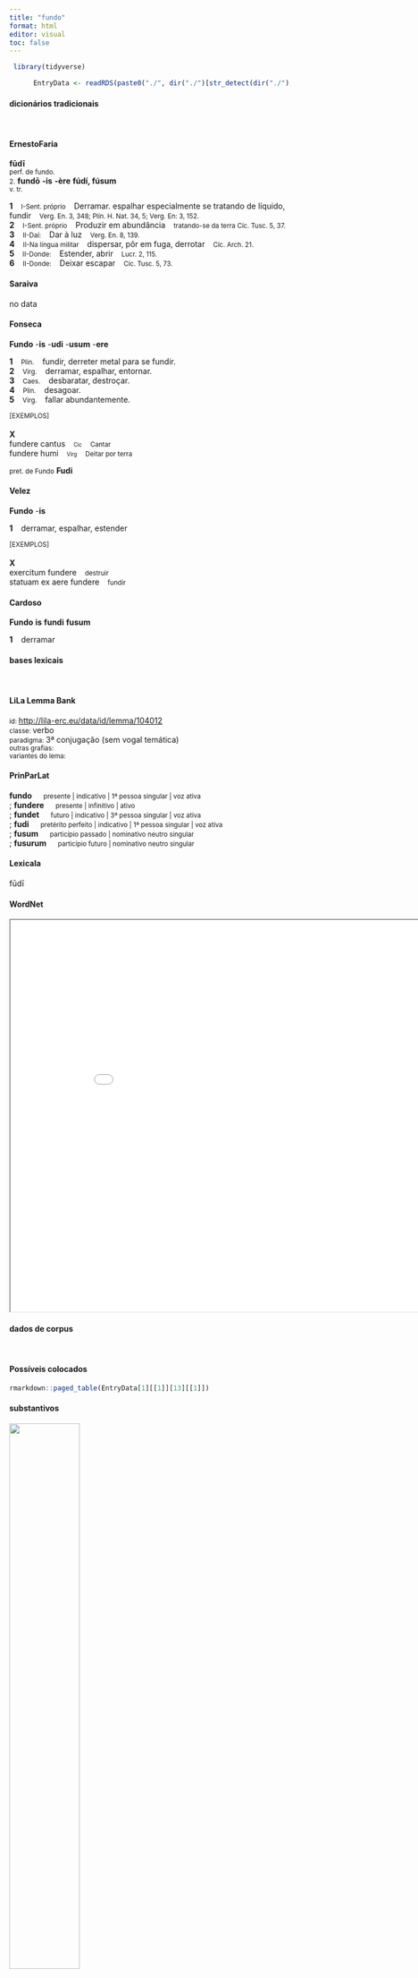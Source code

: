 ```yaml
---
title: "fundo"
format: html
editor: visual
toc: false
---
```



```r
 library(tidyverse) 

      EntryData <- readRDS(paste0("./", dir("./")[str_detect(dir("./"), "_xx102-117-110-100-111xx_.rds")]))

```


#### dicionários tradicionais

&emsp;




::: panel-tabset

#### ErnestoFaria

<b>fūdī</b> <br> <small>perf. de fundo.</small> <br> <small></small> 
 <small>2.</small> <b>fundō</b> <b>-is</b> <b>-ère</b> <b>fúdí, fúsum</b> <br> <small>v. tr.</small> <br> <small></small>   <p> <b>1</b> &ensp; <small>I-Sent. próprio</small> &ensp; Derramar. espalhar especialmente se tratando de líquido, fundir &ensp; <small>Verg. En. 3, 348; Plín. H. Nat. 34, 5; Verg. En: 3, 152.</small> <br> <b>2</b> &ensp; <small>I-Sent. próprio</small> &ensp; Produzir em abundância &ensp; <small>tratando-se da terra Cíc. Tusc. 5, 37.</small> <br> <b>3</b> &ensp; <small>II-Daí:</small> &ensp; Dar à luz &ensp; <small>Verg. En. 8, 139.</small> <br> <b>4</b> &ensp; <small>II-Na língua militar</small> &ensp; dispersar, pôr em fuga, derrotar &ensp; <small>Cíc. Arch. 21.</small> <br> <b>5</b> &ensp; <small>II-Donde:</small> &ensp; Estender, abrir &ensp; <small>Lucr. 2, 115.</small> <br> <b>6</b> &ensp; <small>II-Donde:</small> &ensp; Deixar escapar &ensp; <small>Cíc. Tusc. 5, 73.</small> </p>




#### Saraiva

no data




#### Fonseca

<b>Fundo</b> -<b>is</b> -<b>udi</b> -<b>usum</b> -<b>ere</b>   <p> <b>1</b> &ensp; <small>Plin.</small> &ensp; fundir, derreter metal para se fundir. <br> <b>2</b> &ensp; <small>Virg.</small> &ensp; derramar, espalhar, entornar. <br> <b>3</b> &ensp; <small>Caes.</small> &ensp; desbaratar, destroçar. <br> <b>4</b> &ensp; <small>Plin.</small> &ensp; desagoar. <br> <b>5</b> &ensp; <small>Virg.</small> &ensp; fallar abundantemente. </p>   <p><small>[EXEMPLOS]</small><br> <br><b>X</b><br>fundere cantus &ensp; <small><small>Cic</small></small> &ensp; <small>Cantar</small> <br> fundere humi &ensp; <small><small>Virg</small></small> &ensp; <small>Deitar por terra</small> </p> 
 <small>pret. de Fundo</small> <b>Fudi</b>




#### Velez

<b>Fundo</b> -<b>is</b>   <p> <b>1</b> &ensp; derramar, espalhar, estender </p>   <p><small>[EXEMPLOS]</small><br> <br><b>X</b><br>exercitum fundere &ensp; <small>destruir</small> <br> statuam ex aere fundere &ensp; <small>fundir</small> </p>




#### Cardoso

<b>Fundo</b> <b>is</b> <b>fundi</b> <b>fusum</b>   <p> <b>1</b> &ensp; derramar </p>


:::



#### bases lexicais

&emsp;






::: panel-tabset

#### LiLa Lemma Bank

<small> id: </small> <a href=' http://lila-erc.eu/data/id/lemma/104012 ' target="_blank"> http://lila-erc.eu/data/id/lemma/104012 </a> <br>
<small> classe: </small> verbo    <br>
<small> paradigma: </small> 3ª conjugação (sem vogal temática) <br>
<small> outras grafias: </small>  <br>
<small> variantes do lema: </small>  <br>





#### PrinParLat

<b> fundo </b>&emsp;<small> presente | indicativo | 1ª pessoa singular | voz ativa </small><br>
; <b> fundere </b>&emsp;<small> presente | infinitivo | ativo </small><br>
; <b> fundet </b>&emsp;<small> futuro | indicativo | 3ª pessoa singular | voz ativa </small><br>
; <b> fudi </b>&emsp;<small> pretérito perfeito | indicativo | 1ª pessoa singular | voz ativa </small><br>
; <b> fusum </b>&emsp;<small> particípio passado | nominativo neutro singular </small><br>
; <b> fusurum </b>&emsp;<small> particípio futuro | nominativo neutro singular </small><br>





#### Lexicala

fūdī




#### WordNet

<iframe width='900' height='700' src='Media/Tree__xx102-117-110-100-111xx__sem_type_lexemes_pt.html'>

</iframe>


:::



#### dados de corpus

&emsp;




::: panel-tabset

#### Possíveis colocados

```r

rmarkdown::paged_table(EntryData[1][[1]][13][[1]])

```


#### substantivos

![](./Media/wordcloud__xx102-117-110-100-111xx__BY_collocate_scoreSUBST.webp){width=50% fig-alt='This chart plots collocate by scoreSUBST, for the headword fundo here are all the values plotted: collocate: copia; scoreSUBST: 2. collocate: que; scoreSUBST: 0'}




#### adjetivos

![](./Media/wordcloud__xx102-117-110-100-111xx__BY_collocate_scoreADJ.webp){width=50% fig-alt='This chart plots collocate by scoreADJ, for the headword fundo here are all the values plotted: collocate: copia; scoreADJ: 0. collocate: que; scoreADJ: 0'}




#### verbos

![](./Media/wordcloud__xx102-117-110-100-111xx__BY_collocate_scoreVERBO.webp){width=50% fig-alt='This chart plots collocate by scoreVERBO, for the headword fundo here are all the values plotted: collocate: copia; scoreVERBO: 0. collocate: que; scoreVERBO: 0'}




#### advérbios

![](./Media/wordcloud__xx102-117-110-100-111xx__BY_collocate_scoreADV.webp){width=50% fig-alt='This chart plots collocate by scoreADV, for the headword fundo here are all the values plotted: collocate: copia; scoreADV: 0. collocate: que; scoreADV: 0'}




#### preposições e conjunções

![](./Media/wordcloud__xx102-117-110-100-111xx__BY_collocate_scoreFUNC.webp){width=50% fig-alt='This chart plots collocate by scoreFUNC, for the headword fundo here are all the values plotted: collocate: copia; scoreFUNC: 0. collocate: que; scoreFUNC: 0'}


:::



::: panel-tabset

#### ExemplosTraduzidos

<p> sic omnibus hostium copiis <b>fusis</b> armisque exutis se intra munitiones suas recipiunt <br> <small> Caes.Gal.3.6.3 <br> Assim, dispersas todas as tropas dos inimigos e abandonadas suas armas, [os nossos] se recolhem ao acampamento e suas fortificações. <small> [JDD, de outra edição] </small> </small> </p>





#### Frequência por autor

![](./Media/barchart__xx102-117-110-100-111xx__lemma_BY_author_Frequencies.webp){width=50% fig-alt='This charts plots the frequency of lemma by author_Frequencies. The Suetonius subcorpus registers the highest normalized frequency, with the value of 11.03 and an absolute frequency of 1. The Tacitus subcorpus follows, with a normalized frequency of 0 and an absolute frequency of 0. the subcorpus with the least normalized frequency is Tacitus with the normalized value of 0 and an absolute freqeuncy of 0. here are all the values: subcorpus: Caesar ; normalized frequency: 1 ; absolute frequency: 0.377672029609487. subcorpus: Cicero ; normalized frequency: 8 ; absolute frequency: 0.498367845306621. subcorpus: Horatius ; normalized frequency: 1 ; absolute frequency: 0.888020602077968. subcorpus: Ovidius ; normalized frequency: 1 ; absolute frequency: 1.71585449553878. subcorpus: Phaedrus ; normalized frequency: 1 ; absolute frequency: 1.5181417944436. subcorpus: Sallustius ; normalized frequency: 2 ; absolute frequency: 1.85511548093869. subcorpus: Seneca ; normalized frequency: 14 ; absolute frequency: 2.61286650118512. subcorpus: Suetonius ; normalized frequency: 1 ; absolute frequency: 11.0253583241455. subcorpus: Tacitus ; normalized frequency: 0 ; absolute frequency: 0. subcorpus: Vergilius ; normalized frequency: 2 ; absolute frequency: 3.86100386100386. subcorpus: Hieronymus ; normalized frequency: 0 ; absolute frequency: 0'}




#### Frequência por gênero

![](./Media/barchart__xx102-117-110-100-111xx__lemma_BY_genre_Frequencies.webp){width=50% fig-alt='This charts plots the frequency of lemma by genre_Frequencies. The Poesia.trágica subcorpus registers the highest normalized frequency, with the value of 8.69 and an absolute frequency of 10. The Poesia.trágica subcorpus follows, with a normalized frequency of 8.69 and an absolute frequency of 10. the subcorpus with the least normalized frequency is Prosa.epistolográfica with the normalized value of 0 and an absolute freqeuncy of 0. here are all the values: subcorpus: Prosa.histórica ; normalized frequency: 4 ; absolute frequency: 0.973733537817376. subcorpus: Prosa.filosófica ; normalized frequency: 6 ; absolute frequency: 0.988451590583351. subcorpus: Prosa.oratória ; normalized frequency: 6 ; absolute frequency: 0.576075581116242. subcorpus: Prosa.epistolográfica ; normalized frequency: 0 ; absolute frequency: 0. subcorpus: Poesia.lírica ; normalized frequency: 1 ; absolute frequency: 0.84125515268781. subcorpus: Poesia.didática ; normalized frequency: 2 ; absolute frequency: 1.69649673424379. subcorpus: Poesia.trágica ; normalized frequency: 10 ; absolute frequency: 8.68658790826963. subcorpus: Poesia.épica ; normalized frequency: 2 ; absolute frequency: 3.86100386100386. subcorpus: Prosa.ficcional ; normalized frequency: 0 ; absolute frequency: 0'}




#### Frequência por século

![](./Media/barchart__xx102-117-110-100-111xx__lemma_BY_period_Frequencies.webp){width=50% fig-alt='This charts plots the frequency of lemma by period_Frequencies. The II.d.C. subcorpus registers the highest normalized frequency, with the value of 2.62 and an absolute frequency of 1. The I.d.C. subcorpus follows, with a normalized frequency of 2.45 and an absolute frequency of 16. the subcorpus with the least normalized frequency is IV.d.C. with the normalized value of 0 and an absolute freqeuncy of 0. here are all the values: subcorpus: I.a.C. ; normalized frequency: 14 ; absolute frequency: 0.6516174074936. subcorpus: I.d.C. ; normalized frequency: 16 ; absolute frequency: 2.44760593544439. subcorpus: II.d.C. ; normalized frequency: 1 ; absolute frequency: 2.61780104712042. subcorpus: IV.d.C. ; normalized frequency: 0 ; absolute frequency: 0'}


:::

